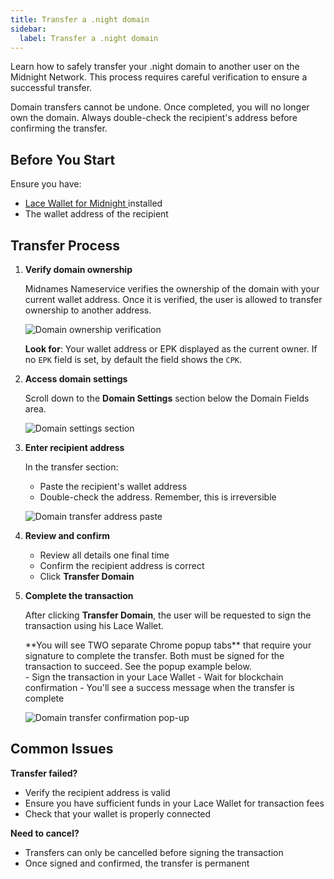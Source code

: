 ```yaml
---
title: Transfer a .night domain
sidebar:
  label: Transfer a .night domain
---
```



Learn how to safely transfer your .night domain to another user on the Midnight Network. This process requires careful verification to ensure a successful transfer.

<Aside type="danger" title="Important: Transfers are permanent">
  Domain transfers cannot be undone. Once completed, you will no longer own the
  domain. Always double-check the recipient's address before confirming the
  transfer.
</Aside>

## Before You Start

Ensure you have:

- <a href="https://docs.midnight.network/develop/tutorial/using/chrome-ext" target="_blank">Lace Wallet for Midnight </a> installed
- The wallet address of the recipient

## Transfer Process

<Steps>

1. **Verify domain ownership**

   Midnames Nameservice verifies the ownership of the domain with your current wallet address. Once it is verified, the user is allowed to transfer ownership to another address.

   ![Domain ownership verification](../../../assets/domain_transfer/transfer-ownership.png)

   **Look for**: Your wallet address or EPK displayed as the current owner. If no `EPK` field is set, by default the field shows the `CPK`.

2. **Access domain settings**

   Scroll down to the **Domain Settings** section below the Domain Fields area.

   ![Domain settings section](../../../assets/domain_transfer/domain-setting-section.png)

3. **Enter recipient address**

   In the transfer section:

   - Paste the recipient's wallet address
   - Double-check the address. Remember, this is irreversible

    ![Domain transfer address paste](../../../assets/domain_transfer/domain-transfer-paste.png)


4. **Review and confirm**

   - Review all details one final time
   - Confirm the recipient address is correct
   - Click **Transfer Domain**

5. **Complete the transaction**

    After clicking **Transfer Domain**, the user will be requested to sign the transaction using his Lace Wallet. 
   <Aside type="note" title="Important: Two signatures required">
   **You will see TWO separate Chrome popup tabs** that require your signature to complete the transfer. Both must be signed for the transaction to succeed. See the popup example below.
   </Aside>
   - Sign the transaction in your Lace Wallet
   - Wait for blockchain confirmation
   - You'll see a success message when the transfer is complete

    ![Domain transfer confirmation pop-up](../../../assets/domain_transfer/domain-transfer-popup.png)
</Steps>

## Common Issues

**Transfer failed?**

- Verify the recipient address is valid
- Ensure you have sufficient funds in your Lace Wallet for transaction fees
- Check that your wallet is properly connected

**Need to cancel?**

- Transfers can only be cancelled before signing the transaction
- Once signed and confirmed, the transfer is permanent